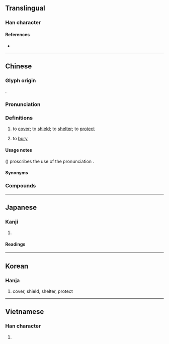 {{character info}}
==Translingual==
{{stroke order|[[File:庇-red.png|100px]]}}

===Han character===
{{Han char|rn=53|rad=广|as=04|sn=7|four=00211|canj=IPP,XIPP|ids=⿸广比}}

====References====
* {{Han ref|kx=0343.210|dkj=09239|dj=0653.080|hdz=20874.050|uh=5E87|ud=24199|bh=A7C8|bd=42952}}

----

==Chinese==
{{zh-forms}}

===Glyph origin===
{{Han etym}}
{{Han compound|广|比|ls=psc|c1=s|c2=p|t1=house that is built to depend on a cliff}}.

===Pronunciation===
{{zh-pron
|m=bì,pì,1nb=standard in Mainland and Taiwan,2nb=common variant
|ma=y
|c=bei3
|c-t=bei1
|h=pfs=pi;gd=pi1/bi1
|mb=bi̿/bṳ̿
|mb_note=bi̿ - literary; bṳ̿ - vernacular (“to bury”)
|md=bé
|mn=pì
|mn-t=bi3
|w=2phi
|x=pi3
|mc=y
|oc=y
|cat=v
}}

===Definitions===
{{zh-hanzi}}

# to [[cover]]; to [[shield]]; to [[shelter]]; to [[protect]]
# {{lb|zh|Min Bei}} to [[bury]]

====Usage notes====
''{{w|Xiandai Hanyu Guifan Cidian}}'' ({{lw|zh|pref=《|现代汉语规范词典|suf=》}}) proscribes the use of the pronunciation {{m|cmn|pì}}.

====Synonyms====
{{zh-dial|埋}}

===Compounds===
{{zh-der|包庇|外交庇護|大庇|庇佑|庇短|庇蔭|庇護|庇護權|庇賴|庇身|庇陰|廕庇|政治庇護|曲庇|祐庇|福庇|蔭庇|覆庇之恩|託庇|護庇|門庇|佑庇|依庇|保庇|周庇|存庇|宇庇|容庇|庇依|庇借|庇冒|庇庥|庇廕|庇翼|庇藏|庇衛|庇覆|庇託|庥庇|影庇|徇庇|德庇|托庇|掩庇|援庇|棲庇|榮庇|洪庇|照庇|營庇|祝庇|私庇|竊庇|蒙庇|袒庇|覆庇|賄庇|週庇|遮庇|陰庇|障庇|隱庇|雨庇|霣庇|鴻庇|黨庇|鼎庇}}

----

==Japanese==

===Kanji===
{{ja-kanji|grade=|rs=广04}}

# {{rfdef|ja|sort=广04}}

====Readings====
{{ja-readings
|goon=ひ
|kanon=ひ
|kun=おおう, かば-う, ひさし-
}}

----

==Korean==

===Hanja===
{{ko-hanja|hangeul=비|rv=bi|mr=pi}}

# cover, shield, shelter, protect

----

==Vietnamese==

===Han character===
{{vi-readings|reading=tí}}

# {{rfdef|vi}}